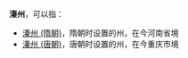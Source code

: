 '''溱州'''，可以指：
*[[溱州_(隋朝)|溱州 (隋朝)]]，隋朝时设置的州，在今河南省境
*[[溱州_(唐朝)|溱州 (唐朝)]]，唐朝时设置的州，在今重庆市境

{{Disambig|Q|cat=二字中国州名消歧义}}